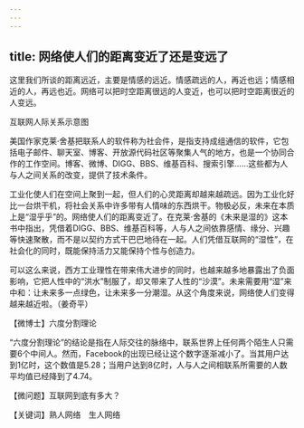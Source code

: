```yaml
---
---
---
```

title: 网络使人们的距离变近了还是变远了
---




这里我们所谈的距离远近，主要是情感的远近。情感疏远的人，再近也远；情感相近的人，再远也近。网络可以把时空距离很远的人变近，也可以把时空距离很近的人变远。

互联网人际关系示意图



美国作家克莱·舍基把联系人的软件称为社会件，是指支持成组通信的软件，它包括电子邮件、聊天室、博客、开放源代码社区等聚集人气的地方，也是一个协同合作的工作空间。博客、微博、DIGG、BBS、维基百科、搜索引擎……这些都为人与人之间关系的改变，提供了技术条件。

工业化使人们在空间上聚到一起，但人们的心灵距离却越来越疏远。因为工业化好比一台烘干机，将社会关系中许多带有人情味的东西烘干。物极必反，未来在本质上是“湿乎乎”的。网络使人们的距离变近了。在克莱·舍基的《未来是湿的》这本书中指出，凭借着DIGG、BBS、维基百科等，人与人之间依靠感情、缘分、兴趣等快速聚散，而不是以契约方式干巴巴地待在一起。人们凭借互联网的“湿性”，在社会化的同时，既能保持活力又能保持个性与创造力。



可以这么来说，西方工业理性在带来伟大进步的同时，也越来越多地暴露出了负面影响，它把人性中的“洪水”制服了，却又带来了人性的“沙漠”。未来需要用“湿”来中和：让未来多一点绿色，让未来多一分潮湿。从这个角度来说，网络使人们变得越来越近啦。（姜奇平）





【微博士】六度分割理论



“六度分割理论”的结论是指在人际交往的脉络中，联系世界上任何两个陌生人只需要6个中间人。然而，Facebook的出现已经让这个数字逐渐减小了。当其用户达到1亿时，这个数值是5.28；当用户达到8亿时，人与人之间相联系所需要的人数平均值已经降到了4.74。

【微问题】互联网到底有多大？

【关键词】熟人网络　生人网络
